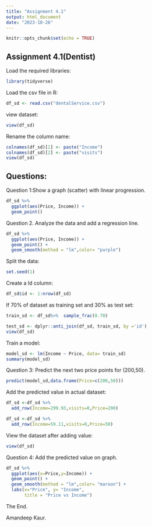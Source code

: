 ---
title: "Assignment 4.1"
output: html_document
date: "2023-10-26"
---

```{r setup, include=FALSE}
knitr::opts_chunk$set(echo = TRUE)
```

## Assignment 4.1(Dentist)

Load the required libraries:

```{r echo=TRUE}
library(tidyverse)
```

Load the csv file in R:

```{r echo=TRUE}
df_sd <- read.csv("dentalService.csv")
```

view dataset:

```{r echo=TRUE}
view(df_sd)
```

Rename the column name:

```{r echo=TRUE}
colnames(df_sd)[1] <- paste("Income")
colnames(df_sd)[2] <- paste("visits")
view(df_sd)
```

## Questions:

Question 1:Show a graph (scatter) with linear progression.

```{r echo=TRUE}
df_sd %>% 
  ggplot(aes(Price, Income)) +
  geom_point()
```

Question 2. Analyze the data and add a regression line.

```{r echo=TRUE}
df_sd %>% 
  ggplot(aes(Price, Income)) +
  geom_point() +
  geom_smooth(method = "lm",color= "purple")
```

Split the data:

```{r echo=TRUE}
set.seed(1)
```

Create a Id column:

```{r echo=TRUE}
df_sd$id <- 1:nrow(df_sd)
```

If 70% of dataset as training set and 30% as test set:

```{r echo=TRUE}
train_sd <- df_sd%>%  sample_frac(0.70)
```

```{r echo=TRUE}
test_sd <- dplyr::anti_join(df_sd, train_sd, by ='id')
view(df_sd)
```

Train a model:

```{r echo=TRUE}
model_sd <- lm(Income ~ Price, data= train_sd)
summary(model_sd)
```

Question 3: Predict the next two price points for (200,50).

```{r echo=TRUE}
predict(model_sd,data.frame(Price=c(200,50)))
```

Add the predicted value in actual dataset:

```{r echo=TRUE}
df_sd <-df_sd %>% 
  add_row(Income=299.93,visits=0,Price=200)
```

```{r echo=TRUE}
df_sd <-df_sd %>% 
  add_row(Income=59.11,visits=0,Price=50)

```

View the dataset after adding value:

```{r echo=TRUE}
view(df_sd)
```

Question 4: Add the predicted value on graph.

```{r echo=TRUE}
df_sd %>% 
  ggplot(aes(x=Price,y=Income)) +
  geom_point() +
  geom_smooth(method = "lm",color= "maroon") +
  labs(x="Price", y= "Income",
       title = "Price vs Income")
```

The End.

Amandeep Kaur.
